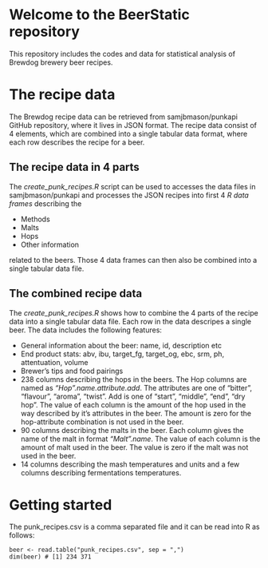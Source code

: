 # Welcome to the BeerStatic repository

This repository includes the codes and data for statistical analysis of Brewdog brewery beer recipes.

# The recipe data

The Brewdog recipe data can be retrieved from samjbmason/punkapi GitHub repository, where it lives in JSON format. The recipe data consist of 4 elements, which are combined into a single tabular data format, where each row describes the recipe for a beer.

## The recipe data in 4 parts

The *create_punk_recipes.R* script can be used to accesses the data files in samjbmason/punkapi and processes the JSON recipes into first 4 *R data frames* describing the

- Methods
- Malts
- Hops
- Other information

related to the beers. Those 4 data frames can then also be combined into a single tabular data file. 

## The combined recipe data

The *create_punk_recipes.R* shows how to combine the 4 parts of the recipe data into a single tabular data file. Each row in the data descripes a single beer. The data includes the following features:

- General information about the beer: name, id, description etc
- End product stats: abv, ibu, target_fg, target_og, ebc, srm, ph, attentuation, volume
- Brewer's tips and food pairings
- 238 columns describing the hops in the beers. The Hop columns are named as *"Hop".name.attribute.add*. The attributes are one of "bitter", "flavour", "aroma", "twist". Add is one of "start", "middle", "end", "dry hop". The value of each column is the amount of the hop used in the way described by it's attributes in the beer. The amount is zero for the hop-attribute combination is not used in the beer.
- 90 columns describing the malts in the beer. Each column gives the name of the malt in format *"Malt".name*. The value of each column is the amount of malt used in the beer. The value is zero if the malt was not used in the beer.
- 14 columns describing the mash temperatures and units and a few columns describing fermentations temperatures. 

# Getting started

The punk_recipes.csv is a comma separated file and it can be read into R as follows:

```
beer <- read.table("punk_recipes.csv", sep = ",")
dim(beer) # [1] 234 371
```

